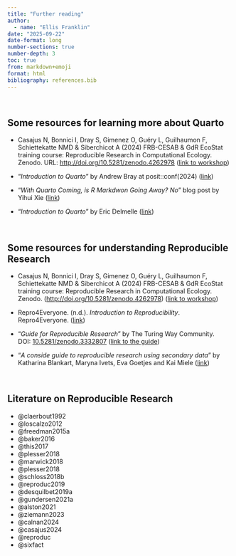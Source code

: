 ```yaml
---
title: "Further reading"
author:
  - name: "Ellis Franklin"
date: "2025-09-22"
date-format: long
number-sections: true
number-depth: 3
toc: true
from: markdown+emoji
format: html
bibliography: references.bib
---
```


<br/>



## Some resources for learning more about Quarto

-   Casajus N, Bonnici I, Dray S, Gimenez O, Guéry L, Guilhaumon F, Schiettekatte NMD & Siberchicot A (2024) FRB-CESAB & GdR EcoStat training course: Reproducible Research in Computational Ecology. Zenodo. URL: <http://doi.org/10.5281/zenodo.4262978> ([link to workshop](https://rdatatoolbox.github.io/chapters/ex-compendium.html))

-   "*Introduction to Quarto*" by Andrew Bray at posit::conf(2024) ([link](https://posit-conf-2024.github.io/quarto-intro/))

-   "*With Quarto Coming, is R Markdwon Going Away? No*" blog post by Yihui Xie ([link](https://yihui.org/en/2022/04/quarto-r-markdown/))

-   "*Introduction to Quarto*" by Eric Delmelle ([link](https://ericdelmelle.github.io/introToQuarto/#/title-slide))

<br/>

## Some resources for understanding Reproducible Research

-   Casajus N, Bonnici I, Dray S, Gimenez O, Guéry L, Guilhaumon F, Schiettekatte NMD & Siberchicot A (2024) FRB-CESAB & GdR EcoStat training course: Reproducible Research in Computational Ecology. Zenodo. (<http://doi.org/10.5281/zenodo.4262978>) ([link to workshop](https://rdatatoolbox.github.io/chapters/ex-compendium.html))

-   Repro4Everyone. (n.d.). *Introduction to Reproducibility*. Repro4Everyone. ([link](https://www.repro4everyone.org/resources/intro-reproducibility))

-   "*Guide for Reproducible Research*" by The Turing Way Community. DOI: [10.5281/zenodo.3332807](https://doi.org/10.5281/zenodo.3332807) ([link to the guide](https://book.the-turing-way.org/reproducible-research/reproducible-research.html))

-   "*A conside guide to reproducible research using secondary data*" by Katharina Blankart, Maryna Ivets, Eva Goetjes and Kai Miele ([link](https://katblankart.github.io/DataLiteracy/intro.html))

<br/>

## Literature on Reproducible Research

-   @claerbout1992
-   @loscalzo2012
-   @freedman2015a
-   @baker2016
-   @this2017
-   @plesser2018
-   @marwick2018
-   @plesser2018
-   @schloss2018b
-   @reproduc2019
-   @desquilbet2019a
-   @gundersen2021a
-   @alston2021
-   @ziemann2023
-   @calnan2024
-   @casajus2024
-   @reproduc
-   @sixfact
